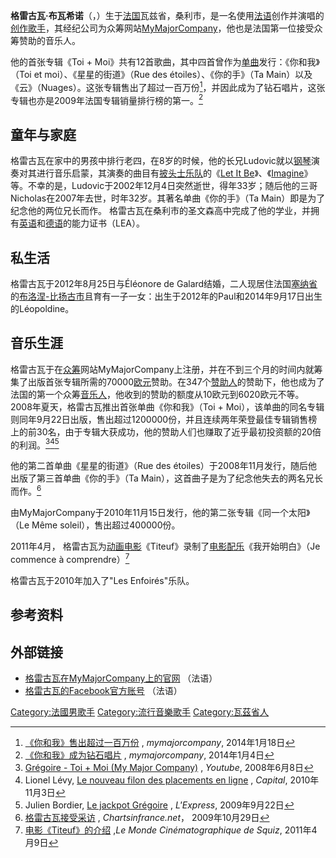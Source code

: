 {{blpsources|time=2016-09-27T15:41:58+00:00}}
{{Infobox musical artist
|image=Grégoire 2011.jpg |
|caption=格雷古瓦在2011年的演唱会中
|name = 格雷古瓦
|background = solo_singer
|birth_name = Grégoire Boissenot
|birth_date = {{birth date and age|df=yes|1979|04|03}}
|origin = {{法国}}[[瓦兹省|瓦兹省]][[桑利_(瓦兹省)|桑利市]]
|genre = 流行乐曲
|occupation = 创作歌手
|years_active = 2008年至今
|label = [[MyMajorCompany|MyMajorCompany]]<br/>[[华纳音乐集团|华纳音乐集团]]
|website = [https://web.archive.org/web/20101112085059/http://www.mymajorcompany.com/Artistes/gregoire 官网]
}}

'''格雷古瓦·布瓦希诺'''（{{lang-fr|Grégoire Boissenot}}，{{bd|1979年|4月3日||}}）生于[[法国|法国]]瓦兹省，桑利市，是一名使用[[法语|法语]]创作并演唱的[[创作歌手|创作歌手]]，其经纪公司为众筹网站[[MyMajorCompany|MyMajorCompany]]，他也是法国第一位接受众筹赞助的音乐人。

他的首张专辑《Toi + Moi》共有12首歌曲，其中四首曾作为[[单曲|单曲]]发行：《你和我》（Toi et moi）、《星星的街道》（Rue des étoiles）、《你的手》（Ta Main）以及《云》（Nuages）。这张专辑售出了超过一百万份<ref>[http://www.mymajorcompany.com/projects%28all/direct/27/all/q/gr%C3%A9goire%29 《你和我》售出超过一百万份] {{webarchive|url=https://web.archive.org/web/20121206053429/http://www.mymajorcompany.com/projects(all/direct/27/all/q/gr%C3%A9goire) |date=2012-12-06 }}, ''mymajorcompany'', 2014年1月18日</ref>，并因此成为了钻石唱片，这张专辑也亦是2009年法国专辑销量排行榜的第一。<ref>[http://www.mymajorcompany.com/projects/toi-moi 《你和我》成为钻石唱片] {{Wayback|url=http://www.mymajorcompany.com/projects/toi-moi |date=20131214171947 }}, ''mymajorcompany'', 2014年1月4日</ref>

==童年与家庭==
格雷古瓦在家中的男孩中排行老四，在8岁的时候，他的长兄Ludovic就以[[钢琴|钢琴]]演奏对其进行音乐启蒙，其演奏的曲目有[[披头士乐队|披头士乐队]]的《[[Let_It_Be|Let It Be]]》、《[[Imagine|Imagine]]》等。不幸的是，Ludovic于2002年12月4日突然逝世，得年33岁；随后他的三哥Nicholas在2007年去世，时年32岁。其著名单曲《你的手》（Ta Main）即是为了纪念他的两位兄长而作。
格雷古瓦在桑利市的圣文森高中完成了他的学业，并拥有[[英语|英语]]和[[德语|德语]]的能力证书（LEA）。
==私生活==
格雷古瓦于2012年8月25日与Éléonore de Galard结婚，二人现居住法国[[塞纳省|塞纳省]]的[[布洛涅-比扬古|布洛涅-比扬古市]]且育有一子一女：出生于2012年的Paul和2014年9月17日出生的Léopoldine。
==音乐生涯==
格雷古瓦于{{date|20|12|2007}}在[[众筹|众筹]]网站MyMajorCompany上注册，并在不到三个月的时间内就筹集了出版首张专辑所需的70000[[欧元|欧元]]赞助。在347个[[赞助人|赞助人]]的赞助下，他也成为了法国的第一个众筹[[音乐人|音乐人]]，他收到的赞助的额度从10欧元到6020欧元不等。2008年夏天，格雷古瓦推出首张单曲《你和我》（Toi + Moi），该单曲的同名专辑则同年9月22日出版，售出超过1200000份，并且连续两年荣登最佳专辑销售榜上的前30名，由于专辑大获成功，他的赞助人们也赚取了近乎最初投资额的20倍的利润。<ref>[http://www.youtube.com/watch?v=kOru9ITtVIg Grégoire - Toi + Moi (My Major Company)] {{Wayback|url=http://www.youtube.com/watch?v=kOru9ITtVIg |date=20160820150436 }}, ''Youtube'', 2008年6月8日</ref><ref>Lionel Lévy, [http://www.capital.fr/finances-perso/dossiers/le-nouveau-filon-des-placements-en-ligne-543335 Le nouveau filon des placements en ligne] {{Wayback|url=http://www.capital.fr/finances-perso/dossiers/le-nouveau-filon-des-placements-en-ligne-543335 |date=20140804004658 }}, ''Capital'', 2010年11月3日</ref><ref>Julien Bordier, [http://www.lexpress.fr/culture/musique/le-jackpot-gregoire_789152.html Le jackpot Grégoire] {{Wayback|url=http://www.lexpress.fr/culture/musique/le-jackpot-gregoire_789152.html |date=20150109063240 }}, ''L'Express'', 2009年9月22日</ref>

他的第二首单曲《星星的街道》（Rue des étoiles）于2008年11月发行，随后他出版了第三首单曲《你的手》（Ta Main），这首曲子是为了纪念他失去的两名兄长而作。<ref>[http://www.chartsinfrance.net/actualite/interview-49191.html 格雷古瓦接受采访] {{Wayback|url=http://www.chartsinfrance.net/actualite/interview-49191.html |date=20161002070347 }}, ''Chartsinfrance.net''， 2009年10月29日</ref>         

由MyMajorCompany于2010年11月15日发行，他的第二张专辑《同一个太阳》（Le Même soleil），售出超过400000份。         

2011年4月， 格雷古瓦为[[动画电影|动画电影]]《Titeuf》录制了[[电影配乐|电影配乐]]《我开始明白》（Je commence à comprendre）<ref>[http://le-monde-de-squiz.blogspot.com/2011/04/titeuf-le-film.html 电影《Titeuf》的介绍] {{Wayback|url=http://le-monde-de-squiz.blogspot.com/2011/04/titeuf-le-film.html |date=20161014030922 }},''Le Monde Cinématographique de Squiz'', 2011年4月9日</ref>         

格雷古瓦于2010年加入了"Les Enfoirés"乐队。         

==参考资料==
{{Reflist}}

==外部链接==
*[http://www.mymajorcompany-label.com/gregoire 格雷古瓦在MyMajorCompany上的官网] {{Wayback|url=http://www.mymajorcompany-label.com/gregoire |date=20161001191635 }} （法语）
*[https://www.facebook.com/Grégoire-Boissenot-184676244922801/ 格雷古瓦的Facebook官方账号] {{Wayback|url=https://www.facebook.com/Gr%C3%A9goire-Boissenot-184676244922801/ |date=20170307094748 }} （法语）

[[Category:法國男歌手|Category:法國男歌手]]
[[Category:流行音樂歌手|Category:流行音樂歌手]]
[[Category:瓦茲省人|Category:瓦茲省人]]